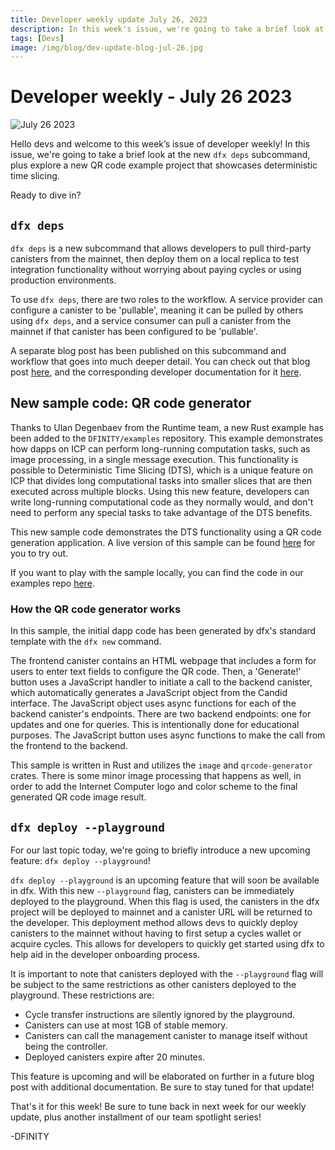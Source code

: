 ```yaml
---
title: Developer weekly update July 26, 2023
description: In this week's issue, we're going to take a brief look at the new `dfx deps` subcommand, plus explore a new QR code example project that showcases deterministic time slicing.
tags: [Devs]
image: /img/blog/dev-update-blog-jul-26.jpg
---
```



# Developer weekly - July 26 2023

![July 26 2023](../../static/img/blog/dev-update-blog-jul-26.jpg)

Hello devs and welcome to this week’s issue of developer weekly! In this issue, we're going to take a brief look at the new `dfx deps` subcommand, plus explore a new QR code example project that showcases deterministic time slicing.

Ready to dive in?

## `dfx deps`

`dfx deps` is a new subcommand that allows developers to pull third-party canisters from the mainnet, then deploy them on a local replica to test integration functionality without worrying about paying cycles or using production environments.

To use `dfx deps`, there are two roles to the workflow. A service provider can configure a canister to be 'pullable', meaning it can be pulled by others using `dfx deps`, and a service consumer can pull a canister from the mainnet if that canister has been configured to be 'pullable'.

A separate blog post has been published on this subcommand and workflow that goes into much deeper detail. You can check out that blog post [here](https://internetcomputer.org/blog/features/dfx-deps), and the corresponding developer documentation for it [here](/docs/building-apps/advanced/using-third-party-canisters).

## New sample code: QR code generator

Thanks to Ulan Degenbaev from the Runtime team, a new Rust example has been added to the `DFINITY/examples` repository. This example demonstrates how dapps on ICP can perform long-running computation tasks, such as image processing, in a single message execution. This functionality is possible to Deterministic Time Slicing (DTS), which is a unique feature on ICP that divides long computational tasks into smaller slices that are then executed across multiple blocks. Using this new feature, developers can write long-running computational code as they normally would, and don't need to perform any special tasks to take advantage of the DTS benefits.

This new sample code demonstrates the DTS functionality using a QR code generation application. A live version of this sample can be found [here](https://khpe2-4qaaa-aaaao-a2fnq-cai.icp0.io/) for you to try out.

If you want to play with the sample locally, you can find the code in our examples repo [here](https://github.com/dfinity/examples/tree/master/rust/qrcode).

### How the QR code generator works

In this sample, the initial dapp code has been generated by dfx's standard template with the `dfx new` command.

The frontend canister contains an HTML webpage that includes a form for users to enter text fields to configure the QR code. Then, a 'Generate!' button uses a JavaScript handler to initiate a call to the backend canister, which automatically generates a JavaScript object from the Candid interface. The JavaScript object uses async functions for each of the backend canister's endpoints. There are two backend endpoints: one for updates and one for queries. This is intentionally done for educational purposes. The JavaScript button uses async functions to make the call from the frontend to the backend.

This sample is written in Rust and utilizes the `image` and `qrcode-generator` crates. There is some minor image processing that happens as well, in order to add the Internet Computer logo and color scheme to the final generated QR code image result.

## `dfx deploy --playground`

For our last topic today, we're going to briefly introduce a new upcoming feature: `dfx deploy --playground`!

`dfx deploy --playground` is an upcoming feature that will soon be available in dfx. With this new `--playground` flag, canisters can be immediately deployed to the playground. When this flag is used, the canisters in the dfx project will be deployed to mainnet and a canister URL will be returned to the developer. This deployment method allows devs to quickly deploy canisters to the mainnet without having to first setup a cycles wallet or acquire cycles. This allows for developers to quickly get started using dfx to help aid in the developer onboarding process.

It is important to note that canisters deployed with the `--playground` flag will be subject to the same restrictions as other canisters deployed to the playground. These restrictions are:

- Cycle transfer instructions are silently ignored by the playground.
- Canisters can use at most 1GB of stable memory.
- Canisters can call the management canister to manage itself without being the controller.
- Deployed canisters expire after 20 minutes.

This feature is upcoming and will be elaborated on further in a future blog post with additional documentation. Be sure to stay tuned for that update!

That's it for this week! Be sure to tune back in next week for our weekly update, plus another installment of our team spotlight series!

-DFINITY
